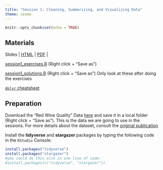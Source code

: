 ```yaml
---
title: "Session 1: Cleaning, Summarizing, and Visualizing Data"
theme: cosmo
---
```



```r
knitr::opts_chunk$set(echo = TRUE)
```

## Materials

| Slides | [HTML](https://github.com/jmahieu/R-workshop/raw/main/slides/slides_session1.html) | [PDF](https://github.com/jmahieu/R-workshop/raw/main/slides/slides_session1.pdf) | 


[session1_exercises.R](https://raw.githubusercontent.com/jmahieu/R-workshop/main/session1_exercises.R) (Right click + "Save as")

[session1_solutions.R](https://raw.githubusercontent.com/jmahieu/R-workshop/main/session_1_solutions.R) (Right click + "Save as") Only look at these after doing the exercises

[`dplyr` cheatsheet](https://github.com/rstudio/cheatsheets/blob/master/data-transformation.pdf)


## Preparation
Download the "Red Wine Quality" Data [here](https://raw.githubusercontent.com/jmahieu/R-workshop/main/data/winequality-red.csv) and save it in a local folder (Right click + "Save as"). This is the data we are going to use in the sessions. For more details about the dataset, consult the [original publication](https://www.sciencedirect.com/science/article/abs/pii/S0167923609001377?via%3Dihub)

Install the **tidyverse** and **stargazer** packages by typing the following code in the `RStudio` Console: 
```r
install.packages("tidyverse")
install.packages("stargazer")
#you could do this also in one line of code:
#install.packages(c("tidyverse", "stargazer"))
```